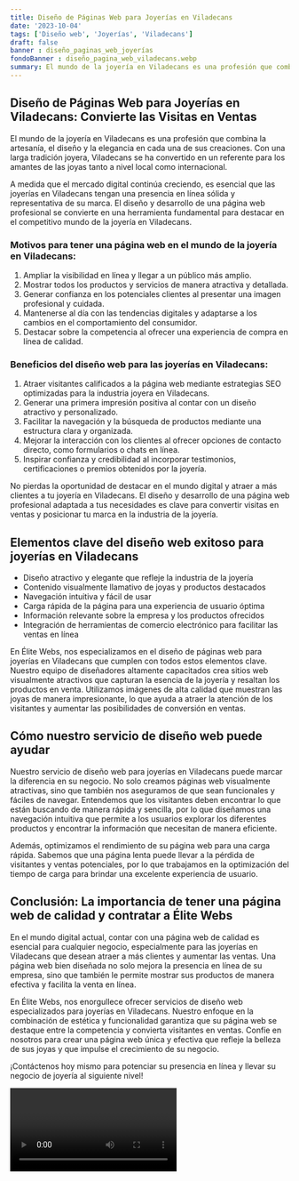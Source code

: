 ```yaml
---
title: Diseño de Páginas Web para Joyerías en Viladecans
date: '2023-10-04'
tags: ['Diseño web', 'Joyerías', 'Viladecans']
draft: false
banner : diseño_paginas_web_joyerías
fondoBanner : diseño_pagina_web_viladecans.webp
summary: El mundo de la joyería en Viladecans es una profesión que combina la artesanía, el diseño y la elegancia en cada una de sus creaciones. Con una larga tradición joyera, Viladecans se ha convertido en un referente para los amantes de las joyas tanto a nivel local como internacional.
---
```


## Diseño de Páginas Web para Joyerías en Viladecans: Convierte las Visitas en Ventas

El mundo de la joyería en Viladecans es una profesión que combina la artesanía, el diseño y la elegancia en cada una de sus creaciones. Con una larga tradición joyera, Viladecans se ha convertido en un referente para los amantes de las joyas tanto a nivel local como internacional.

A medida que el mercado digital continúa creciendo, es esencial que las joyerías en Viladecans tengan una presencia en línea sólida y representativa de su marca. El diseño y desarrollo de una página web profesional se convierte en una herramienta fundamental para destacar en el competitivo mundo de la joyería en Viladecans.

### Motivos para tener una página web en el mundo de la joyería en Viladecans:

1. Ampliar la visibilidad en línea y llegar a un público más amplio.
2. Mostrar todos los productos y servicios de manera atractiva y detallada.
3. Generar confianza en los potenciales clientes al presentar una imagen profesional y cuidada.
4. Mantenerse al día con las tendencias digitales y adaptarse a los cambios en el comportamiento del consumidor.
5. Destacar sobre la competencia al ofrecer una experiencia de compra en línea de calidad.

### Beneficios del diseño web para las joyerías en Viladecans:

1. Atraer visitantes calificados a la página web mediante estrategias SEO optimizadas para la industria joyera en Viladecans.
2. Generar una primera impresión positiva al contar con un diseño atractivo y personalizado.
3. Facilitar la navegación y la búsqueda de productos mediante una estructura clara y organizada.
4. Mejorar la interacción con los clientes al ofrecer opciones de contacto directo, como formularios o chats en línea.
5. Inspirar confianza y credibilidad al incorporar testimonios, certificaciones o premios obtenidos por la joyería.

No pierdas la oportunidad de destacar en el mundo digital y atraer a más clientes a tu joyería en Viladecans. El diseño y desarrollo de una página web profesional adaptada a tus necesidades es clave para convertir visitas en ventas y posicionar tu marca en la industria de la joyería.

<GifSeo />

<Cta />

## Elementos clave del diseño web exitoso para joyerías en Viladecans

- Diseño atractivo y elegante que refleje la industria de la joyería
- Contenido visualmente llamativo de joyas y productos destacados
- Navegación intuitiva y fácil de usar
- Carga rápida de la página para una experiencia de usuario óptima
- Información relevante sobre la empresa y los productos ofrecidos
- Integración de herramientas de comercio electrónico para facilitar las ventas en línea

En Élite Webs, nos especializamos en el diseño de páginas web para joyerías en Viladecans que cumplen con todos estos elementos clave. Nuestro equipo de diseñadores altamente capacitados crea sitios web visualmente atractivos que capturan la esencia de la joyería y resaltan los productos en venta. Utilizamos imágenes de alta calidad que muestran las joyas de manera impresionante, lo que ayuda a atraer la atención de los visitantes y aumentar las posibilidades de conversión en ventas.

## Cómo nuestro servicio de diseño web puede ayudar

Nuestro servicio de diseño web para joyerías en Viladecans puede marcar la diferencia en su negocio. No solo creamos páginas web visualmente atractivas, sino que también nos aseguramos de que sean funcionales y fáciles de navegar. Entendemos que los visitantes deben encontrar lo que están buscando de manera rápida y sencilla, por lo que diseñamos una navegación intuitiva que permite a los usuarios explorar los diferentes productos y encontrar la información que necesitan de manera eficiente.

Además, optimizamos el rendimiento de su página web para una carga rápida. Sabemos que una página lenta puede llevar a la pérdida de visitantes y ventas potenciales, por lo que trabajamos en la optimización del tiempo de carga para brindar una excelente experiencia de usuario.

## Conclusión: La importancia de tener una página web de calidad y contratar a Élite Webs

En el mundo digital actual, contar con una página web de calidad es esencial para cualquier negocio, especialmente para las joyerías en Viladecans que desean atraer a más clientes y aumentar las ventas. Una página web bien diseñada no solo mejora la presencia en línea de su empresa, sino que también le permite mostrar sus productos de manera efectiva y facilita la venta en línea.

En Élite Webs, nos enorgullece ofrecer servicios de diseño web especializados para joyerías en Viladecans. Nuestro enfoque en la combinación de estética y funcionalidad garantiza que su página web se destaque entre la competencia y convierta visitantes en ventas. Confíe en nosotros para crear una página web única y efectiva que refleje la belleza de sus joyas y que impulse el crecimiento de su negocio.

¡Contáctenos hoy mismo para potenciar su presencia en línea y llevar su negocio de joyería al siguiente nivel!

<Video />

<CtaBot job='Joyerías' city='Viladecans'/>

<Gmaps query='Viladecans+españa+maps' />